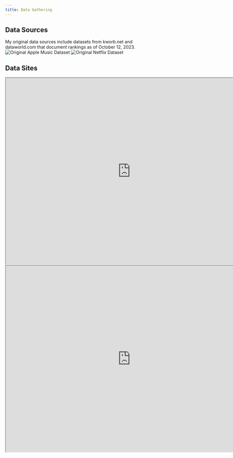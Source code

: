 ```yaml
---
title: Data Gathering
---
```


## Data Sources
My original data sources include datasets from kworb.net and dataworld.com that document rankings as of October 12, 2023.
![Original Apple Music Dataset](./images/originalAppledata.png)
![Original Netflix Dataset](./images/originalNetflixdata.png)




## Data Sites
<iframe src="https://kworb.net/apple_songs/index_full.html" width="800" height="600"></iframe>

<iframe src="https://www.statista.com/statistics/1361250/netflix-top-tv-shows-worldwide/" width="800" height="600"></iframe>

